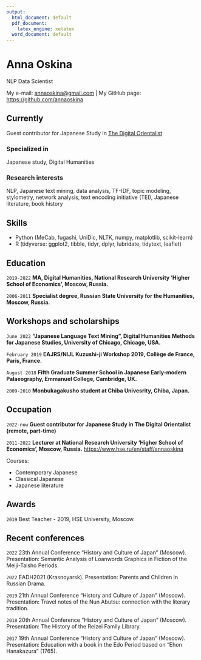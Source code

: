 ```yaml
---
output:
  html_document: default
  pdf_document: 
    latex_engine: xelatex
  word_document: default
---
```

# Anna Oskina
NLP Data Scientist

<div id="webaddress">
My e-mail: <a href="annaoskina@gmail.com">annaoskina@gmail.com</a>
| My GitHub page: <a href="https://github.com/annaoskina">https://github.com/annaoskina</a>
</div>


## Currently

Guest contributor for Japanese Study in <a href="https://digitalorientalist.com/">The Digital Orientalist </a>

### Specialized in

Japanese study, Digital Humanities


### Research interests

NLP, Japanese text mining, data analysis, TF-IDF, topic modeling, stylometry, network analysis, text encoding initiative (TEI), Japanese literature, book history

## Skills

* Python (MeCab, fugashi, UniDic, NLTK, numpy, matplotlib, scikit-learn)
* R (tidyverse: ggplot2, tibble, tidyr, dplyr, lubridate, tidytext, leaflet)

## Education

`2019-2022`
__MA, Digital Humanities, National Research University 'Higher School of Economics', Moscow, Russia.__

`2006-2011`
__Specialist degree, Russian State University for the Humanities, Moscow, Russia.__


## Workshops and scholarships

`June 2022`
__"Japanese Language Text Mining”, Digital Humanities Methods for Japanese Studies, University of Chicago, Chicago, USA.__

`February 2019`
__EAJRS/NIJL Kuzushi-ji Workshop 2019, Collège de France, Paris, France.__

`August 2018`
__Fifth Graduate Summer School in Japanese Early-modern Palaeography, Emmanuel College, Cambridge, UK.__

`2009-2010`
__Monbukagakusho student at Chiba Univesrity, Chiba, Japan.__


## Occupation

`2022-now`
__Guest contributor for Japanese Study in The Digital Orientalist (remote, part-time)__ 

`2011-2022`
__Lecturer at National Research University 'Higher School of Economics', Moscow, Russia.__ 
<a href="https://www.hse.ru/en/staff/annaoskina">https://www.hse.ru/en/staff/annaoskina</a>

Courses:

* Contemporary Japanese
* Classical Japanese
* Japanese literature


## Awards

`2019`
Best Teacher - 2019, HSE University, Moscow.

## Recent conferences

`2022` 23th Annual Conference "History and Culture of Japan" (Moscow). Presentation: Semantic Analysis of Loanwords Graphics in Fiction of the Meiji-Taisho Periods.


`2022` EADH2021 (Krasnoyarsk). Presentation: Parents and Children in Russian Drama.


`2019` 21th Annual Conference "History and Culture of Japan" (Moscow). Presentation: Travel notes of the Nun Abutsu: connection with the literary tradition.


`2018`  20th Annual Conference "History and Culture of Japan" (Moscow). Presentation: The History of the Reizei Family Library.


`2017`  19th Annual Conference "History and Culture of Japan" (Moscow). Presentation: Education with a book in the Edo Period based on "Ehon Hanakazura" (1765).


<!-- ### Footer

Last updated: October 2022 -->

